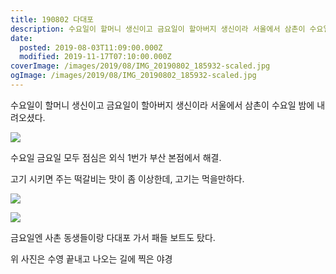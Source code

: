 ```yaml
---
title: 190802 다대포
description: 수요일이 할머니 생신이고 금요일이 할아버지 생신이라 서울에서 삼촌이 수요일 밤에 내려오셨다. 수요일 금요일 모두 점심은 외식 1번가 부산 본점에서 해결. 고기 시키면 주는 떡갈비는 맛이 좀 이상한데, 고기는 먹을만하다. 금요일엔 사촌 동생들이랑 다대포 가서 패들 보트도 탔다. 위 사진은 수영 끝내고 나오는 길에 찍은
date:
  posted: 2019-08-03T11:09:00.000Z
  modified: 2019-11-17T07:10:00.000Z
coverImage: /images/2019/08/IMG_20190802_185932-scaled.jpg
ogImage: /images/2019/08/IMG_20190802_185932-scaled.jpg
---
```


수요일이 할머니 생신이고 금요일이 할아버지 생신이라 서울에서 삼촌이 수요일 밤에 내려오셨다.

![](/images/2019/08/IMG_20190802_115342.jpg)

수요일 금요일 모두 점심은 외식 1번가 부산 본점에서 해결.

고기 시키면 주는 떡갈비는 맛이 좀 이상한데, 고기는 먹을만하다.

![](/images/2019/08/IMG_20190802_185932.jpg)

![](/images/2019/08/IMG_20190802_185937.jpg)

금요일엔 사촌 동생들이랑 다대포 가서 패들 보트도 탔다.

위 사진은 수영 끝내고 나오는 길에 찍은 야경